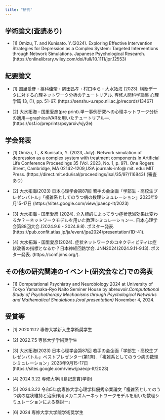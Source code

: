 ```yaml
---
title: "研究"
---
```


## 学術論文(査読あり)


-  [1] Omizu, T. and Kunisato. Y.(2024). Exploring Effective Intervention Strategies for Depression as a Complex System: Targeted Interventions through Network Simulations. Japanese Psychological Research. (https://onlinelibrary.wiley.com/doi/full/10.1111/jpr.12553)




## 紀要論文


- [1] 国里愛彦・藁科佳奈・隅田昌孝・村口ゆら・大水拓海 (2023). 横断データに対する心理ネットワーク分析のチュートリアル. 専修人間科学論集 心理学篇 13, (1), pp. 51-67. (https://senshu-u.repo.nii.ac.jp/records/13467)

- [2] 大水拓海・国里愛彦(pre print).単一事例研究への心理ネットワーク分析の適用―graphicalVARを用いたチュートリアル―.　(https://osf.io/preprints/psyarxiv/vjy2e)


## 学会発表

- [1] Omizu, T., & Kunisato, Y. (2023, July). Network simulation of depression as a complex system with treatment components.In Artificial Life Conference Proceedings 35 (Vol. 2023, No. 1, p. 97). One Rogers Street, Cambridge, MA 02142-1209,USA journals-info@ mit. edu: MIT Press.  (https://direct.mit.edu/isal/proceedings/isal/35/97/116843) (審査あり)

- [2] 大水拓海(2023) 日本心理学会第87回 若手の会企画「学部生・高校生プレゼンバトル」「複雑系としてのうつ病の数理シミュレーション」2023年9月15-17日 (https://sites.google.com/view/jpaecp-lt/2023)

- [3] 大水拓海・国里愛彦 (2024).  介入標的によってうつ症状低減効果は変わるか？ーネットワークモデルを用いた数理シミュレーションー. 日本心理学会第88回大会.(2024.9.6 - 2024.9.8). ポスター発表.(https://pub.confit.atlas.jp/ja/event/jpa2024/presentation/1D-41).

- [4] 大水拓海・国里愛彦(2024). 症状ネットワークのコネクティビティは症状改善の指標となるか？日本神経回路学会. JNN2024(2024.9.11-9.13). ポスター発表. (https://conf.jnns.org/).


## その他の研究関連のイベント(研究会など)での発表

- [1] Computational Psychiatry and Neurobiology 2024 at University of Tokyo
Yamanaka-Ryo Naito Seminer House by abreuvoir.*Computational Study of Psychotherapy Mechanisms through Psychological Networks and Mathematical Simulations.(oral presentation)* November 4, 2024.





## 受賞等

- [1] 2020.11.12 専修大学新入生学術奨学生

- [2] 2022.7.5 専修大学学術奨学生

- [3] 大水拓海(2023) 日本心理学会第87回 若手の会企画「学部生・高校生プレゼンバトル」ベストプレゼンター(第1席). 「複雑系としてのうつ病の数理シミュレーション」2023年9月15-17日 (https://sites.google.com/view/jpaecp-lt/2023)

- [4] 2024.3.22 専修大学川島記念賞(学術)

- [5] 2024.3.22 令和5年度専修大学心理学科優秀卒業論文「複雑系としてのうつ病の症状維持と治療作用メカニズムーネットワークモデルを用いた数理シミュレーションによる検討ー」

- [6] 2024 専修大学大学院学術奨学生
